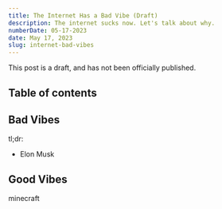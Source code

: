 ```yaml
---
title: The Internet Has a Bad Vibe (Draft)
description: The internet sucks now. Let's talk about why.
numberDate: 05-17-2023
date: May 17, 2023
slug: internet-bad-vibes
---
```

This post is a draft, and has not been officially published.
## Table of contents

## Bad Vibes
tl;dr:
- Elon Musk

## Good Vibes
minecraft